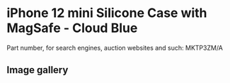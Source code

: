 
# iPhone 12 mini Silicone Case with MagSafe - Cloud Blue

Part number, for search engines, auction websites and such: MKTP3ZM/A

## Image gallery

<div style={{ width: "768px" }}>
  <GalleryComponent
    images={[
      {
        original: "/everysource/MKTP3.png",
        thumbnail: "/everypreview/MKTP3.png",
      },
      {
        original: "/everysource/MKTP3_AV01.png",
        thumbnail: "/everypreview/MKTP3_AV01.png",
      },
      {
        original: "/everysource/MKTP3_AV02.png",
        thumbnail: "/everypreview/MKTP3_AV02.png",
      },
      {
        original: "/everysource/MKTP3_AV03.png",
        thumbnail: "/everypreview/MKTP3_AV03.png",
      },
      {
        original: "/everysource/MKTP3_AV04.png",
        thumbnail: "/everypreview/MKTP3_AV04.png",
      },
      {
        original: "/everysource/MKTP3_AV05.png",
        thumbnail: "/everypreview/MKTP3_AV05.png",
      }
    ]}
  />
</div>